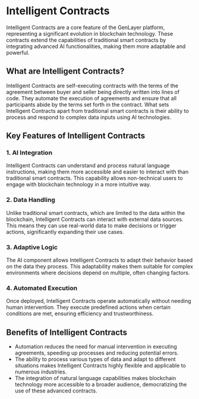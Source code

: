 # Intelligent Contracts

Intelligent Contracts are a core feature of the GenLayer platform, representing a significant evolution in blockchain technology. These contracts extend the capabilities of traditional smart contracts by integrating advanced AI functionalities, making them more adaptable and powerful.

## What are Intelligent Contracts?

Intelligent Contracts are self-executing contracts with the terms of the agreement between buyer and seller being directly written into lines of code. They automate the execution of agreements and ensure that all participants abide by the terms set forth in the contract. What sets Intelligent Contracts apart from traditional smart contracts is their ability to process and respond to complex data inputs using AI technologies.

## Key Features of Intelligent Contracts

### 1. **AI Integration**
Intelligent Contracts can understand and process natural language instructions, making them more accessible and easier to interact with than traditional smart contracts. This capability allows non-technical users to engage with blockchain technology in a more intuitive way.

### 2. **Data Handling**
Unlike traditional smart contracts, which are limited to the data within the blockchain, Intelligent Contracts can interact with external data sources. This means they can use real-world data to make decisions or trigger actions, significantly expanding their use cases.

### 3. **Adaptive Logic**
The AI component allows Intelligent Contracts to adapt their behavior based on the data they process. This adaptability makes them suitable for complex environments where decisions depend on multiple, often changing factors.

### 4. **Automated Execution**
Once deployed, Intelligent Contracts operate automatically without needing human intervention. They execute predefined actions when certain conditions are met, ensuring efficiency and trustworthiness.

## Benefits of Intelligent Contracts

- Automation reduces the need for manual intervention in executing agreements, speeding up processes and reducing potential errors.
- The ability to process various types of data and adapt to different situations makes Intelligent Contracts highly flexible and applicable to numerous industries.
- The integration of natural language capabilities makes blockchain technology more accessible to a broader audience, democratizing the use of these advanced contracts.

